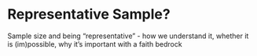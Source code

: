 # Representative Sample?

Sample size and being "representative" - how we understand it, whether
it is (im)possible, why it's important with a faith bedrock
